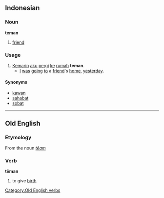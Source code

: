 ==Indonesian==

===Noun===
'''teman'''

# [[friend]]

===Usage===
{{rfc-header|Usage}}
# [[kemarin|Kemarin]] [[aku]] [[pergi]] [[ke]] [[rumah]] '''teman'''.
#* [[I]] [[be|was]] [[go]]ing [[to]] a [[friend]]'s [[home]], [[yesterday]].

====Synonyms====
* [[kawan]]
* [[sahabat]]
* [[sobat]]

----

==Old English==

===Etymology===
From the noun ''[[tēam]]''

===Verb===
'''tēman'''

# to give [[birth]]

[[Category:Old English verbs]]